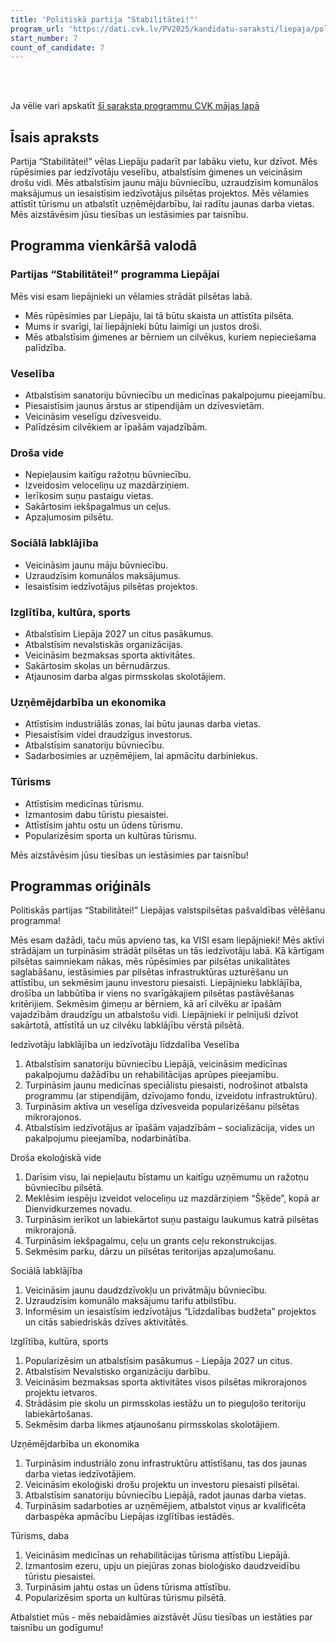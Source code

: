 ```yaml
---
title: 'Politiskā partija "Stabilitātei!"'
program_url: 'https://dati.cvk.lv/PV2025/kandidatu-saraksti/liepaja/politiska-partija-stabilitatei'
start_number: 7
count_of_candidate: 7
---
```



<Badge text="Iedzīvotāju labklājība" variant="note" size="small" /> <Badge text="Droša ekoloģiskā vide" variant="note" size="small" /> <Badge text="Sociālā labklājība" variant="note" size="small" /> <Badge text="Uzņēmējdarbības atbalsts" variant="note" size="small" /> <Badge text="Tūrisma attīstība" variant="note" size="small" />

<br/><br/> 

<Card title='Šis ir mākslīga intelekta ģenerēts apraksts' icon='starlight'>
    Ja vēlie vari apskatīt <a href={frontmatter.program_url} target='_blank'>šī saraksta programmu CVK mājas lapā</a>
    </Card>

## Īsais apraksts

Partija “Stabilitātei!” vēlas Liepāju padarīt par labāku vietu, kur dzīvot. Mēs rūpēsimies par iedzīvotāju veselību, atbalstīsim ģimenes un veicināsim drošu vidi. Mēs atbalstīsim jaunu māju būvniecību, uzraudzīsim komunālos maksājumus un iesaistīsim iedzīvotājus pilsētas projektos. Mēs vēlamies attīstīt tūrismu un atbalstīt uzņēmējdarbību, lai radītu jaunas darba vietas. Mēs aizstāvēsim jūsu tiesības un iestāsimies par taisnību.

## Programma vienkāršā valodā

### Partijas “Stabilitātei!” programma Liepājai

Mēs visi esam liepājnieki un vēlamies strādāt pilsētas labā.

*   Mēs rūpēsimies par Liepāju, lai tā būtu skaista un attīstīta pilsēta.
*   Mums ir svarīgi, lai liepājnieki būtu laimīgi un justos droši.
*   Mēs atbalstīsim ģimenes ar bērniem un cilvēkus, kuriem nepieciešama palīdzība.

### Veselība

*   Atbalstīsim sanatoriju būvniecību un medicīnas pakalpojumu pieejamību.
*   Piesaistīsim jaunus ārstus ar stipendijām un dzīvesvietām.
*   Veicināsim veselīgu dzīvesveidu.
*   Palīdzēsim cilvēkiem ar īpašām vajadzībām.

### Droša vide

*   Nepieļausim kaitīgu ražotņu būvniecību.
*   Izveidosim veloceliņu uz mazdārziņiem.
*   Ierīkosim suņu pastaigu vietas.
*   Sakārtosim iekšpagalmus un ceļus.
*   Apzaļumosim pilsētu.

### Sociālā labklājība

*   Veicināsim jaunu māju būvniecību.
*   Uzraudzīsim komunālos maksājumus.
*   Iesaistīsim iedzīvotājus pilsētas projektos.

### Izglītība, kultūra, sports

*   Atbalstīsim Liepāja 2027 un citus pasākumus.
*   Atbalstīsim nevalstiskās organizācijas.
*   Veicināsim bezmaksas sporta aktivitātes.
*   Sakārtosim skolas un bērnudārzus.
*   Atjaunosim darba algas pirmsskolas skolotājiem.

### Uzņēmējdarbība un ekonomika

*   Attīstīsim industriālās zonas, lai būtu jaunas darba vietas.
*   Piesaistīsim videi draudzīgus investorus.
*   Atbalstīsim sanatoriju būvniecību.
*   Sadarbosimies ar uzņēmējiem, lai apmācītu darbiniekus.

### Tūrisms

*   Attīstīsim medicīnas tūrismu.
*   Izmantosim dabu tūristu piesaistei.
*   Attīstīsim jahtu ostu un ūdens tūrismu.
*   Popularizēsim sporta un kultūras tūrismu.

Mēs aizstāvēsim jūsu tiesības un iestāsimies par taisnību!

## Programmas oriģināls

Politiskās partijas “Stabilitātei!” Liepājas valstspilsētas pašvaldības vēlēšanu programma!

Mēs esam dažādi, taču mūs apvieno tas, ka VISI esam liepājnieki!
Mēs aktīvi strādājam un turpināsim strādāt pilsētas un tās iedzīvotāju labā.
Kā kārtīgam pilsētas saimniekam nākas, mēs rūpēsimies par pilsētas unikalitātes saglabāšanu, iestāsimies par pilsētas infrastruktūras uzturēšanu un attīstību, un sekmēsim jaunu investoru piesaisti. Liepājnieku labklājība, drošība un labbūtība ir viens no svarīgākajiem pilsētas pastāvēšanas kritērijiem. Sekmēsim ģimeņu ar bērniem, kā arī cilvēku ar īpašām vajadzībām draudzīgu un atbalstošu vidi. Liepājnieki ir pelnījuši dzīvot sakārtotā, attīstītā un uz cilvēku labklājību vērstā pilsētā.

Iedzīvotāju labklājība un iedzīvotāju līdzdalība
Veselība
1. Atbalstīsim sanatoriju būvniecību Liepājā, veicināsim medicīnas pakalpojumu dažādību un rehabilitācijas aprūpes pieejamību.
2. Turpināsim jaunu medicīnas speciālistu piesaisti, nodrošinot atbalsta programmu (ar stipendijām, dzīvojamo fondu, izveidotu infrastruktūru).
3. Turpināsim aktīva un veselīga dzīvesveida popularizēšanu pilsētas mikrorajonos.
4. Atbalstīsim iedzīvotājus ar īpašām vajadzībām – socializācija, vides un pakalpojumu pieejamība, nodarbinātība.

Droša ekoloģiskā vide
1. Darīsim visu, lai nepieļautu bīstamu un kaitīgu uzņēmumu un ražotņu būvniecību pilsētā.
2. Meklēsim iespēju izveidot veloceliņu uz mazdārziņiem “Šķēde”, kopā ar Dienvidkurzemes novadu.
3. Turpināsim ierīkot un labiekārtot suņu pastaigu laukumus katrā pilsētas mikrorajonā.
4. Turpināsim iekšpagalmu, ceļu un grants ceļu rekonstrukcijas.
5. Sekmēsim parku, dārzu un pilsētas teritorijas apzaļumošanu.

Sociālā labklājība
1. Veicināsim jaunu daudzdzīvokļu un privātmāju būvniecību.
2. Uzraudzīsim komunālo maksājumu tarifu atbilstību.
3. Informēsim un iesaistīsim iedzīvotājus “Līdzdalības budžeta” projektos un citās sabiedriskās dzīves aktivitātēs.

Izglītība, kultūra, sports
1. Popularizēsim un atbalstīsim pasākumus - Liepāja 2027 un citus.
2. Atbalstīsim Nevalstisko organizāciju darbību.
3. Veicināsim bezmaksas sporta aktivitātes visos pilsētas mikrorajonos projektu ietvaros.
4. Strādāsim pie skolu un pirmsskolas iestāžu un to pieguļošo teritoriju labiekārtošanas.
5. Sekmēsim darba likmes atjaunošanu pirmsskolas skolotājiem.

Uzņēmējdarbība un ekonomika
1. Turpināsim industriālo zonu infrastruktūru attīstīšanu, tas dos jaunas darba vietas iedzīvotājiem.
2. Veicināsim ekoloģiski drošu projektu un investoru piesaisti pilsētai.
3. Atbalstīsim sanatoriju būvniecību Liepājā, radot jaunas darba vietas.
4. Turpināsim sadarboties ar uzņēmējiem, atbalstot viņus ar kvalificēta darbaspēka apmācību Liepājas izglītības iestādēs.

Tūrisms, daba
1. Veicināsim medicīnas un rehabilitācijas tūrisma attīstību Liepājā.
2. Izmantosim ezeru, upju un piejūras zonas bioloģisko daudzveidību tūristu piesaistei.
3. Turpināsim jahtu ostas un ūdens tūrisma attīstību.
4. Popularizēsim sporta un kultūras tūrismu pilsētā.

Atbalstiet mūs - mēs nebaidāmies aizstāvēt Jūsu tiesības un iestāties par taisnību un godīgumu!
